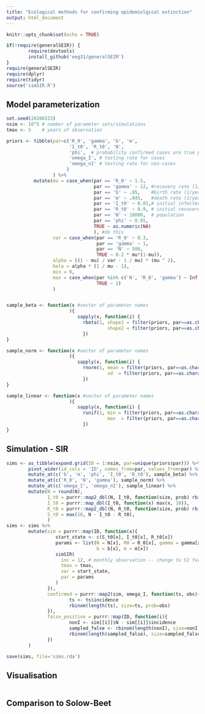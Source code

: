 ```yaml
---
title: "Ecological methods for confirming epidemiolgical extinction"
output: html_document
---
```

<!-- Emma Glennon and Colin Carlson -->

```r
knitr::opts_chunk$set(echo = TRUE)

if(!require(generalSEIR)) {
        require(devtools)
        install_github('eeg31/generalSEIR')
}
require(generalSEIR)
require(dplyr)
require(tidyr)
source('simSIR.R')
```

## Model parameterization

```r
set.seed(20200223)
nsim <- 10^5 # number of parameter sets/simulations
tmax <- 5    # years of observation

priors <- tibble(par=c('R_0', 'gamma', 'b', 'm', 
                       'I_t0', 'R_t0', 'N',
                       'phi',  # probability confirmed cases are true positives
                       'omega_I', # testing rate for cases
                       'omega_nI' # testing rate for non-cases
                      ) 
                 ) %>%
          mutate(mu = case_when(par == 'R_0' ~ 1.5,
                                par == 'gamma' ~ 12, #recovery rate (1/years)
                                par == 'b' ~ .05,    #birth rate (1/years)
                                par == 'm' ~ .045,   #death rate (1/years)
                                par == 'I_t0' ~ 0.01,# initial infected prop.
                                par == 'R_t0' ~ 0.9, # initial recovered prop.
                                par == 'N' ~ 10000,  # population
                                par == 'phi' ~ 0.95,
                                TRUE ~ as.numeric(NA)
                                ), #do this
                 var = case_when(par == 'R_0' ~ 0.3,
                                 par == 'gamma' ~ 1,
                                 par == 'N' ~ 500,
                                 TRUE ~ 0.2 * mu*(1-mu)),
                 alpha = ((1 - mu) / var - 1 / mu) * (mu ^ 2),
                 beta = alpha * (1 / mu - 1),
                 min = 0, 
                 max = case_when(par %in% c('N', 'R_0', 'gamma') ~ Inf,
                                 TRUE ~ 1)
                 )


sample_beta <- function(x #vector of parameter names
                       ){
                          sapply(x, function(i) {
                            rbeta(1, shape1 = filter(priors, par==as.character(i))$alpha,
                                     shape2 = filter(priors, par==as.character(i))$beta)
                            })
}

sample_norm <- function(x #vector of parameter names
                       ){
                          sapply(x, function(i) {
                            rnorm(1, mean = filter(priors, par==as.character(i))$mu,
                                     sd  = filter(priors, par==as.character(i))$var)
                            })
}

sample_linear <- function(x #vector of parameter names
                       ){
                          sapply(x, function(i) {
                            runif(1, min = filter(priors, par==as.character(i))$min,
                                     max  = filter(priors, par==as.character(i))$max)
                            })
}
```

## Simulation - SIR

```r

sims <- as_tibble(expand.grid(ID = 1:nsim, par=unique(priors$par))) %>%
        pivot_wider(id_cols = 'ID', names_from=par, values_from=par) %>%
        mutate_at(c('b', 'm', 'phi', 'I_t0', 'R_t0'), sample_beta) %>%
        mutate_at(c('R_0', 'N', 'gamma'), sample_norm) %>%
        mutate_at(c('omega_I', 'omega_nI'), sample_linear) %>%
        mutate(N = round(N),
               I_t0 = purrr::map2_dbl(N, I_t0, function(size, prob) rbinom(1, size, prob)),
               I_t0 = purrr::map_dbl(I_t0, function(x) max(x, 10)),
               R_t0 = purrr::map2_dbl(N, R_t0, function(size, prob) rbinom(1, size, prob)),
               S_t0 = max(10, N - I_t0 - R_t0),
               )
sims <- sims %>%
        mutate(sim = purrr::map(ID, function(x){
                  start_state <- c(S_t0[x], I_t0[x], R_t0[x])
                  params <- list(N = N[x], R0 = R_0[x], gamma = gamma[x], 
                                 b = b[x], m = m[x])
                  simSIR(
                    inc = 12, # monthly observation -- change to 52 for weekly
                    tmax = tmax,
                    var = start_state,
                    par = params
                  )
               }),
               confirmed = purrr::map2(sim, omega_I, function(ts, obs){
                       ts <- ts$incidence
                       rbinom(length(ts), size=ts, prob=obs)
               }),
               false_positive = purrr::map(ID, function(i){
                       nonI <- sim[[i]]$N - sim[[i]]$incidence
                       sampled_false <- rbinom(length(nonI), size=nonI, prob=omega_nI[i]) 
                       rbinom(length(sampled_false), size=sampled_false, prob=phi[i])
               })
        )

save(sims, file='sims.rda')
```

## Visualisation

```r



```

## Comparison to Solow-Beet

```r


```

